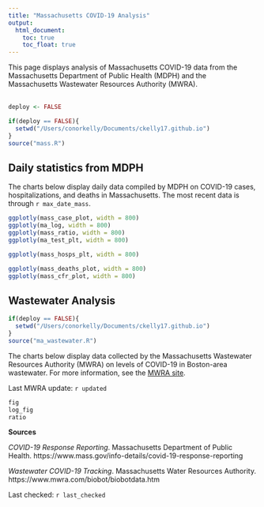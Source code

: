 ```yaml
---
title: "Massachusetts COVID-19 Analysis"
output: 
  html_document:
    toc: true
    toc_float: true
---
```


This page displays analysis of Massachusetts COVID-19 data from the Massachusetts Department of Public Health (MDPH) and the Massachusetts Wastewater Resources Authority (MWRA). 
<br>
<br>

```r
deploy <- FALSE

if(deploy == FALSE){
  setwd("/Users/conorkelly/Documents/ckelly17.github.io")
}
source("mass.R")
```

## Daily statistics from MDPH
The charts below display daily data compiled by MDPH on COVID-19 cases, hospitalizations, and deaths in Massachusetts. The most recent data is through ``r max_date_mass``.


```r
ggplotly(mass_case_plot, width = 800)
ggplotly(ma_log, width = 800)
ggplotly(mass_ratio, width = 800)
ggplotly(ma_test_plt, width = 800)

```

```r
ggplotly(mass_hosps_plt, width = 800)

```

```r
ggplotly(mass_deaths_plot, width = 800)
ggplotly(mass_cfr_plot, width = 800)

```
## Wastewater Analysis
```r
if(deploy == FALSE){
  setwd("/Users/conorkelly/Documents/ckelly17.github.io")
}
source("ma_wastewater.R")

```
The charts below display data collected by the Massachusetts Wastewater Resources Authority (MWRA) on levels of COVID-19 in Boston-area wastewater. For more information, see the [MWRA site](https://www.mwra.com/biobot/biobotdata.htm). 

Last MWRA update: ``r updated``

```r
fig
log_fig
ratio
```

**Sources**

*COVID-19 Response Reporting*. Massachusetts Department of Public Health. https://www.mass.gov/info-details/covid-19-response-reporting

*Wastewater COVID-19 Tracking*. Massachusetts Water Resources Authority. https://www.mwra.com/biobot/biobotdata.htm

Last checked: ``r last_checked``
